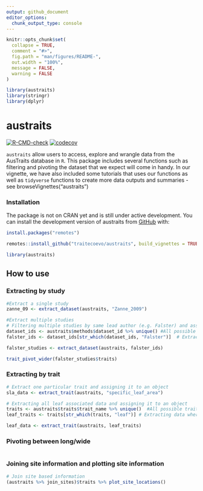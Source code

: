```yaml
---
output: github_document
editor_options: 
  chunk_output_type: console
---
```


<!-- README.md is generated from README.Rmd. Please edit that file -->

```r
knitr::opts_chunk$set(
  collapse = TRUE,
  comment = "#>",
  fig.path = "man/figures/README-",
  out.width = "100%",
  message = FALSE,
  warning = FALSE
)

library(austraits)
library(stringr)
library(dplyr)
```
# austraits

<!-- badges: start -->
[![R-CMD-check](https://github.com/traitecoevo/austraits/workflows/R-CMD-check/badge.svg)](https://github.com/traitecoevo/austraits/actions)
[![codecov](https://codecov.io/gh/traitecoevo/austraits/branch/develop/graph/badge.svg?token=JT1M0AMZ44)](https://codecov.io/gh/traitecoevo/austraits)
<!-- badges: end -->

`austraits` allow users to access, explore and wrangle data from the AusTraits database in `R`. This package includes several functions such as filtering and pivoting the dataset that we expect will come in handy. In our vignette, we have also included some tutorials that uses our functions as well as `tidyverse` functions to create more data outputs and summaries - see browseVignettes("austraits")

### Installation

The package is not on CRAN yet and is still under active development. You can install the development version of austraits from [GitHub](https://github.com/traitecoevo/austraits) with:

```r
install.packages("remotes")

remotes::install_github("traitecoevo/austraits", build_vignettes = TRUE)

library(austraits)
```

## How to use

### Extracting by study
```r
#Extract a single study
zanne_09 <- extract_dataset(austraits, "Zanne_2009") 

#Extract multiple studies
# Filtering multiple studies by same lead author (e.g. Falster) and assigning it to an object
dataset_ids <- austraits$methods$dataset_id %>% unique() #All possible dataset_ids 
falster_ids <- dataset_ids[str_which(dataset_ids, "Falster")]  # Extracting dataset_ids with lead author "Falster" 

falster_studies <- extract_dataset(austraits, falster_ids)

trait_pivot_wider(falster_studies$traits)
```

### Extracting by trait
```r
# Extract one particular trait and assigning it to an object
sla_data <- extract_trait(austraits, "specific_leaf_area")

# Extracting all leaf associated data and assigning it to an object
traits <- austraits$traits$trait_name %>% unique()  #All possible traits 
leaf_traits <- traits[str_which(traits, "leaf")] # Extracting data where "leaf" occurs in the trait_name

leaf_data <- extract_trait(austraits, leaf_traits) 
```

### Pivoting between long/wide

```r

```

### Joining site information and plotting site information

```r
# Join site based information 
(austraits %>% join_sites)$traits %>% plot_site_locations()
```

